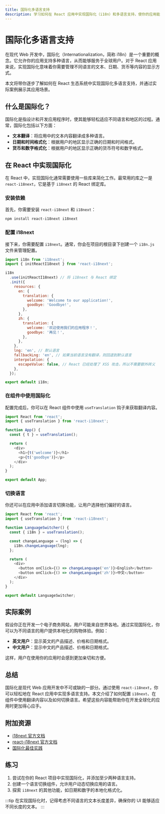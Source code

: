```yaml
---
title: 国际化多语言支持
description: 学习如何在 React 应用中实现国际化（i18n）和多语言支持，使你的应用能够适应全球用户的需求。
---
```


# 国际化多语言支持

在现代 Web 开发中，国际化（Internationalization，简称 i18n）是一个重要的概念。它允许你的应用支持多种语言，从而能够服务于全球用户。对于 React 应用来说，实现国际化意味着你需要管理不同语言的文本、日期、货币等内容的显示方式。

本文将带你逐步了解如何在 React 生态系统中实现国际化多语言支持，并通过实际案例展示其应用场景。

## 什么是国际化？

国际化是指设计和开发应用程序时，使其能够轻松适应不同语言和地区的过程。通常，国际化包括以下方面：

- **文本翻译**：将应用中的文本内容翻译成多种语言。
- **日期和时间格式化**：根据用户的地区显示正确的日期和时间格式。
- **货币和数字格式化**：根据用户的地区显示正确的货币符号和数字格式。

## 在 React 中实现国际化

在 React 中，实现国际化通常需要使用一些库来简化工作。最常用的库之一是 `react-i18next`，它是基于 `i18next` 的 React 绑定库。

### 安装依赖

首先，你需要安装 `react-i18next` 和 `i18next`：

```bash
npm install react-i18next i18next
```

### 配置 i18next

接下来，你需要配置 `i18next`。通常，你会在项目的根目录下创建一个 `i18n.js` 文件来管理配置。

```javascript
import i18n from 'i18next';
import { initReactI18next } from 'react-i18next';

i18n
  .use(initReactI18next) // 将 i18next 与 React 绑定
  .init({
    resources: {
      en: {
        translation: {
          welcome: 'Welcome to our application!',
          goodbye: 'Goodbye!',
        },
      },
      zh: {
        translation: {
          welcome: '欢迎使用我们的应用程序！',
          goodbye: '再见！',
        },
      },
    },
    lng: 'en', // 默认语言
    fallbackLng: 'en', // 如果当前语言没有翻译，则回退到默认语言
    interpolation: {
      escapeValue: false, // React 已经处理了 XSS 攻击，所以不需要额外转义
    },
  });

export default i18n;
```

### 在组件中使用国际化

配置完成后，你可以在 React 组件中使用 `useTranslation` 钩子来获取翻译内容。

```javascript
import React from 'react';
import { useTranslation } from 'react-i18next';

function App() {
  const { t } = useTranslation();

  return (
    <div>
      <h1>{t('welcome')}</h1>
      <p>{t('goodbye')}</p>
    </div>
  );
}

export default App;
```

### 切换语言

你还可以在应用中添加语言切换功能，让用户选择他们偏好的语言。

```javascript
import React from 'react';
import { useTranslation } from 'react-i18next';

function LanguageSwitcher() {
  const { i18n } = useTranslation();

  const changeLanguage = (lng) => {
    i18n.changeLanguage(lng);
  };

  return (
    <div>
      <button onClick={() => changeLanguage('en')}>English</button>
      <button onClick={() => changeLanguage('zh')}>中文</button>
    </div>
  );
}

export default LanguageSwitcher;
```

## 实际案例

假设你正在开发一个电子商务网站，用户可能来自世界各地。通过实现国际化，你可以为不同语言的用户提供本地化的购物体验。例如：

- **英文用户**：显示英文的产品描述、价格和日期格式。
- **中文用户**：显示中文的产品描述、价格和日期格式。

这样，用户在使用你的应用时会感到更加亲切和方便。

## 总结

国际化是现代 Web 应用开发中不可或缺的一部分。通过使用 `react-i18next`，你可以轻松地在 React 应用中实现多语言支持。本文介绍了如何配置 `i18next`、在组件中使用翻译内容以及如何切换语言。希望这些内容能帮助你在开发全球化的应用时更加得心应手。

## 附加资源

- [i18next 官方文档](https://www.i18next.com/)
- [react-i18next 官方文档](https://react.i18next.com/)
- [国际化最佳实践](https://www.smashingmagazine.com/2021/11/internationalization-react-i18next/)

## 练习

1. 尝试在你的 React 项目中实现国际化，并添加至少两种语言支持。
2. 创建一个语言切换组件，允许用户动态切换应用的语言。
3. 探索 `i18next` 的其他功能，如日期和数字的本地化格式化。

:::tip
在实现国际化时，记得考虑不同语言的文本长度差异，确保你的 UI 能够适应不同长度的文本。
:::